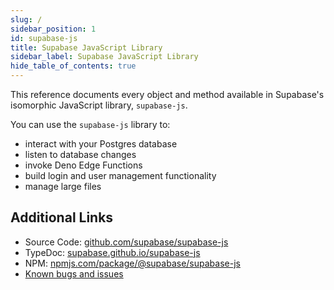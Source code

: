 ```yaml
---
slug: /
sidebar_position: 1
id: supabase-js
title: Supabase JavaScript Library
sidebar_label: Supabase JavaScript Library
hide_table_of_contents: true
---
```


This reference documents every object and method available in Supabase's isomorphic JavaScript library, `supabase-js`.

You can use the `supabase-js` library to:

- interact with your Postgres database
- listen to database changes
- invoke Deno Edge Functions
- build login and user management functionality
- manage large files

## Additional Links

- Source Code: [github.com/supabase/supabase-js](https://github.com/supabase/supabase-js)
- TypeDoc: [supabase.github.io/supabase-js](https://supabase.github.io/supabase-js/v2/)
- NPM: [npmjs.com/package/@supabase/supabase-js](https://www.npmjs.com/package/@supabase/supabase-js)
- [Known bugs and issues](https://github.com/supabase/supabase-js/issues)
